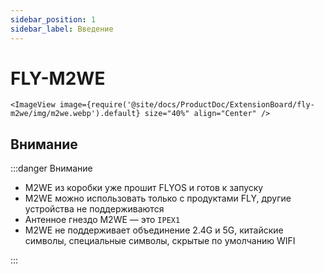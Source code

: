 ```yaml
---
sidebar_position: 1
sidebar_label: Введение
---
```




# FLY-M2WE

    <ImageView image={require('@site/docs/ProductDoc/ExtensionBoard/fly-m2we/img/m2we.webp').default} size="40%" align="Center" />

## Внимание

:::danger Внимание

* M2WE из коробки уже прошит FLYOS и готов к запуску
* M2WE можно использовать только с продуктами FLY, другие устройства не поддерживаются
* Антенное гнездо M2WE — это `IPEX1`
* M2WE не поддерживает объединение 2.4G и 5G, китайские символы, специальные символы, скрытые по умолчанию WIFI

:::